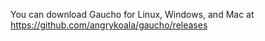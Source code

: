 You can download Gaucho for Linux, Windows, and Mac at https://github.com/angrykoala/gaucho/releases
